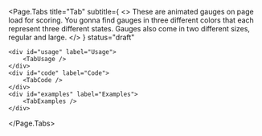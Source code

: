 

<Page.Tabs
	title="Tab"
	subtitle={
		<>
			These are animated gauges on page load for scoring. You gonna find
			gauges in three different colors that each represent three different
			states. Gauges also come in two different sizes, regular and large.
		</>
	}
	status="draft"
>
	<div id="usage" label="Usage">
		<TabUsage />
	</div>
	<div id="code" label="Code">
		<TabCode />
	</div>
	<div id="examples" label="Examples">
		<TabExamples />
	</div>
</Page.Tabs>

